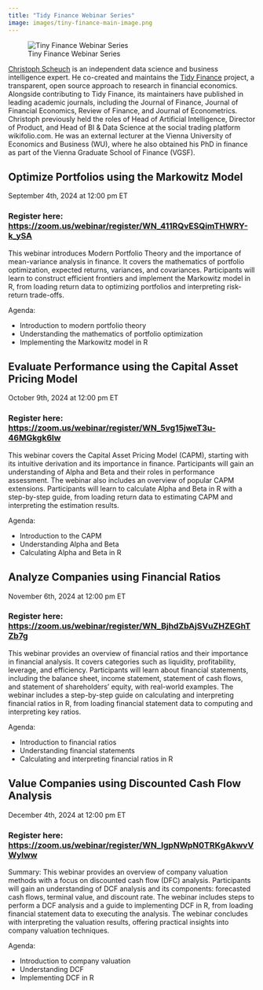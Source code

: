 ```yaml
---
title: "Tidy Finance Webinar Series"
image: images/tiny-finance-main-image.png
---
```


![Tiny Finance Webinar Series](images/tiny-finance-main-image.png)

[Christoph Scheuch](https://www.linkedin.com/in/christophscheuch/?originalSubdomain=at) is an independent data science and business intelligence expert. He co-created and maintains the [Tidy Finance](https://www.tidy-finance.org/) project, a transparent, open source approach to research in financial economics. Alongside contributing to Tidy Finance, its maintainers have published in leading academic journals, including the Journal of Finance, Journal of Financial Economics, Review of Finance, and Journal of Econometrics. Christoph previously held the roles of Head of Artificial Intelligence, Director of Product, and Head of BI & Data Science at the social trading platform wikifolio.com. He was an external lecturer at the Vienna University of Economics and Business (WU), where he also obtained his PhD in finance as part of the Vienna Graduate School of Finance (VGSF).

## Optimize Portfolios using the Markowitz Model

September 4th, 2024 at 12:00 pm ET

### Register here: [https://zoom.us/webinar/register/WN_411RQvESQimTHWRY-k_ySA](https://zoom.us/webinar/register/WN_411RQvESQimTHWRY-k_ySA)

This webinar introduces Modern Portfolio Theory and the importance of mean-variance analysis in finance. It covers the mathematics of portfolio optimization, expected returns, variances, and covariances. Participants will learn to construct efficient frontiers and implement the Markowitz model in R, from loading return data to optimizing portfolios and interpreting risk-return trade-offs.

Agenda:

* Introduction to modern portfolio theory
* Understanding the mathematics of portfolio optimization
* Implementing the Markowitz model in R

## Evaluate Performance using the Capital Asset Pricing Model

October 9th, 2024 at 12:00 pm ET

### Register here: [https://zoom.us/webinar/register/WN_5vg15jweT3u-46MGkgk6lw](https://zoom.us/webinar/register/WN_5vg15jweT3u-46MGkgk6lw)

This webinar covers the Capital Asset Pricing Model (CAPM), starting with its intuitive derivation and its importance in finance. Participants will gain an understanding of Alpha and Beta and their roles in performance assessment. The webinar also includes an overview of popular CAPM extensions. Participants will learn to calculate Alpha and Beta in R with a step-by-step guide, from loading return data to estimating CAPM and interpreting the estimation results.

Agenda:

* Introduction to the CAPM
* Understanding Alpha and Beta
* Calculating Alpha and Beta in R

## Analyze Companies using Financial Ratios

November 6th, 2024 at 12:00 pm ET

### Register here: [https://zoom.us/webinar/register/WN_BjhdZbAjSVuZHZEGhTZb7g](https://zoom.us/webinar/register/WN_BjhdZbAjSVuZHZEGhTZb7g)

This webinar provides an overview of financial ratios and their importance in financial analysis. It covers categories such as liquidity, profitability, leverage, and efficiency. Participants will learn about financial statements, including the balance sheet, income statement, statement of cash flows, and statement of shareholders’ equity, with real-world examples. The webinar includes a step-by-step guide on calculating and interpreting financial ratios in R, from loading financial statement data to computing and interpreting key ratios.

Agenda:

* Introduction to financial ratios
* Understanding financial statements
* Calculating and interpreting financial ratios in R

## Value Companies using Discounted Cash Flow Analysis

December 4th, 2024 at 12:00 pm ET

### Register here: [https://zoom.us/webinar/register/WN_IgpNWpN0TRKgAkwvVWylww](https://zoom.us/webinar/register/WN_IgpNWpN0TRKgAkwvVWylww)

Summary: This webinar provides an overview of company valuation methods with a focus on discounted cash flow (DFC) analysis. Participants will gain an understanding of DCF analysis and its components: forecasted cash flows, terminal value, and discount rate. The webinar includes steps to perform a DCF analysis and a guide to implementing DCF in R, from loading financial statement data to executing the analysis. The webinar concludes with interpreting the valuation results, offering practical insights into company valuation techniques.

Agenda:

* Introduction to company valuation
* Understanding DCF
* Implementing DCF in R
